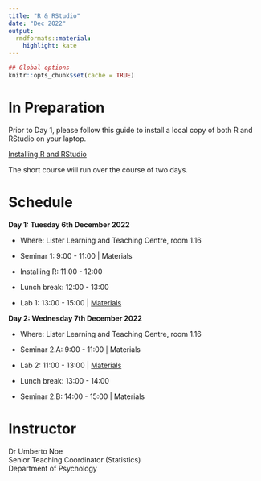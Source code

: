 ```yaml
---
title: "R & RStudio"
date: "Dec 2022"
output:
  rmdformats::material:
    highlight: kate
---
```


```r
## Global options
knitr::opts_chunk$set(cache = TRUE)
```


# In Preparation

Prior to Day 1, please follow this guide to install a local copy of both R and RStudio on your laptop.

[Installing R and RStudio](https://uoepsy.github.io/files/install-update-r.html){target="_blank"}

The short course will run over the course of two days. 


# Schedule


**Day 1: Tuesday 6th December 2022**  

+ Where: Lister Learning and Teaching Centre, room 1.16

+ Seminar 1: 9:00 - 11:00 | Materials

+ Installing R: 11:00 - 12:00

+ Lunch break: 12:00 - 13:00

+ Lab 1: 13:00 - 15:00 | [Materials](lab1.pdf){target="_blank"}


**Day 2: Wednesday 7th December 2022**  

+ Where: Lister Learning and Teaching Centre, room 1.16

+ Seminar 2.A: 9:00 - 11:00 | Materials

+ Lab 2: 11:00 - 13:00 | [Materials](lab2.pdf){target="_blank"}

+ Lunch break: 13:00 - 14:00

+ Seminar 2.B: 14:00 - 15:00 | Materials


# Instructor

Dr Umberto Noe  
Senior Teaching Coordinator (Statistics)  
Department of Psychology

